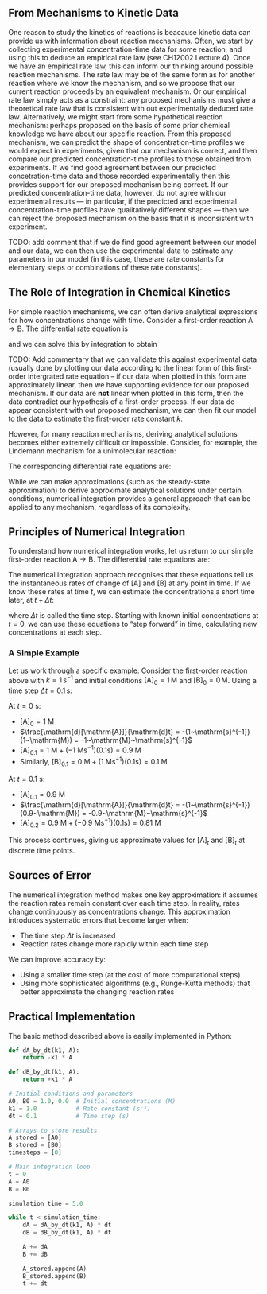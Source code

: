 ## From Mechanisms to Kinetic Data {#sec:mech-to-data}

One reason to study the kinetics of reactions is beacause kinetic data can provide us with information about reaction mechanisms.
Often, we start by collecting experimental concentration-time data for some reaction, and using this to deduce an empirical rate law (see CH12002 Lecture 4). Once we have an empirical rate law, this can inform our thinking around possible reaction mechanisms. The rate law may be of the same form as for another reaction where we know the mechanism, and so we propose that our current reaction proceeds by an equivalent mechanism. Or our empirical rate law simply acts as a constraint: any proposed mechanisms must give a theoretical rate law that is consistent with out experimentally deduced rate law.
Alternatively, we might start from some hypothetical reaction mechanism: perhaps proposed on the basis of some prior chemical knowledge we have about our specific reaction. From this proposed mechanism, we can predict the shape of concentration-time profiles we would expect in experiments, given that our mechanism is correct, and then compare our predicted concentration-time profiles to those obtained from experiments. If we find good agreement between our predicted concetration-time data and those recorded experimentally then this provides support for our proposed mechanism being correct. If our predicted concentration-time data, however, do not agree with our experimental results &mdash; in particular, if the predicted and experimental concentration-time profiles have qualitatively different shapes &mdash; then we can reject the proposed mechanism on the basis that it is inconsistent with experiment.

TODO: add comment that if we do find good agreement between our model and our data, we can then use the experimental data to estimate any parameters in our model (in this case, these are rate constants for elementary steps or combinations of these rate constants).

## The Role of Integration in Chemical Kinetics {#sec:integration-role}

For simple reaction mechanisms, we can often derive analytical expressions for how concentrations change with time. Consider a first-order reaction $\mathrm{A} \longrightarrow \mathrm{B}$. The differential rate equation is

\begin{equation}
\frac{\mathrm{d}[\mathrm{A}]}{\mathrm{d}t} = -k[\mathrm{A}]
(\#eq:first-order)
\end{equation}

and we can solve this by integration to obtain

\begin{equation}
[\mathrm{A}]_t = [\mathrm{A}]_0\mathrm{e}^{-kt}
(\#eq:first-order-int)
\end{equation}

TODO: Add commentary that we can validate this against experimental data (usually done by plotting our data according to the linear form of this first-order intergrated rate equation – if our data when plotted in this form are approximately linear, then we have supporting evidence for our proposed mechanism. If our data are __not__ linear when plotted in this form, then the data contradict our hypothesis of a first-order process. If our data do appear consistent with out proposed mechanism, we can then fit our model to the data to estimate the first-order rate constant $k$.

However, for many reaction mechanisms, deriving analytical solutions becomes either extremely difficult or impossible. Consider, for example, the Lindemann mechanism for a unimolecular reaction:

\begin{align*}
\mathrm{A} + \mathrm{M} &\rightleftharpoons \mathrm{A}^* + \mathrm{M} & k_1,\, k_{-1} \\
\mathrm{A}^* &\longrightarrow \mathrm{P} & k_2
\end{align*}

The corresponding differential rate equations are:

\begin{equation}
\frac{\mathrm{d}[\mathrm{A}]}{\mathrm{d}t} = -k_1[\mathrm{A}][\mathrm{M}] + k_{-1}[\mathrm{A}^*][\mathrm{M}]
(\#eq:lindemann-a)
\end{equation}

\begin{equation}
\frac{\mathrm{d}[\mathrm{A}^*]}{\mathrm{d}t} = k_1[\mathrm{A}][\mathrm{M}] - k_{-1}[\mathrm{A}^*][\mathrm{M}] - k_2[\mathrm{A}^*]
(\#eq:lindemann-astar)
\end{equation}

\begin{equation}
\frac{\mathrm{d}[\mathrm{P}]}{\mathrm{d}t} = k_2[\mathrm{A}^*]
(\#eq:lindemann-p)
\end{equation}

While we can make approximations (such as the steady-state approximation) to derive approximate analytical solutions under certain conditions, numerical integration provides a general approach that can be applied to any mechanism, regardless of its complexity.

## Principles of Numerical Integration {#sec:num-principles}

To understand how numerical integration works, let us return to our simple first-order reaction $\mathrm{A} \longrightarrow \mathrm{B}$. The differential rate equations are:

\begin{equation}
\frac{\mathrm{d}[\mathrm{A}]}{\mathrm{d}t} = -k[\mathrm{A}]
(\#eq:num-example-a)
\end{equation}

\begin{equation}
\frac{\mathrm{d}[\mathrm{B}]}{\mathrm{d}t} = +k[\mathrm{A}]
(\#eq:num-example-b)
\end{equation}

The numerical integration approach recognises that these equations tell us the instantaneous rates of change of $[\mathrm{A}]$ and $[\mathrm{B}]$ at any point in time. If we know these rates at time $t$, we can estimate the concentrations a short time later, at $t + \Delta t$:

\begin{equation}
[\mathrm{A}]_{t+\Delta t} = [\mathrm{A}]_t + \frac{\mathrm{d}[\mathrm{A}]}{\mathrm{d}t}\Delta t
(\#eq:num-step-a)
\end{equation}

\begin{equation}
[\mathrm{B}]_{t+\Delta t} = [\mathrm{B}]_t + \frac{\mathrm{d}[\mathrm{B}]}{\mathrm{d}t}\Delta t
(\#eq:num-step-b)
\end{equation}

where $\Delta t$ is called the time step. Starting with known initial concentrations at $t = 0$, we can use these equations to "step forward" in time, calculating new concentrations at each step.

### A Simple Example {#sec:simple-example}

Let us work through a specific example. Consider the first-order reaction above with $k = 1\,\mathrm{s}^{-1}$ and initial conditions $[\mathrm{A}]_0 = 1\,\mathrm{M}$ and $[\mathrm{B}]_0 = 0\,\mathrm{M}$. Using a time step $\Delta t = 0.1\,\mathrm{s}$:

At $t = 0~\mathrm{s}$:

- $[\mathrm{A}]_0 = 1~\mathrm{M}$
- $\frac{\mathrm{d}[\mathrm{A}]}{\mathrm{d}t} = -(1~\mathrm{s}^{-1})(1~\mathrm{M}) = -1~\mathrm{M}~\mathrm{s}^{-1}$
- $[\mathrm{A}]_{0.1} = 1~\mathrm{M} + (-1~\mathrm{M}\mathrm{s}^{-1})(0.1\mathrm{s}) = 0.9~\mathrm{M}$
- Similarly, $[\mathrm{B}]_{0.1} = 0~\mathrm{M} + (1~\mathrm{M}\mathrm{s}^{-1})(0.1\mathrm{s}) = 0.1~\mathrm{M}$

At $t = 0.1~\mathrm{s}$:

- $[\mathrm{A}]_{0.1} = 0.9~\mathrm{M}$
- $\frac{\mathrm{d}[\mathrm{A}]}{\mathrm{d}t} = -(1~\mathrm{s}^{-1})(0.9~\mathrm{M}) = -0.9~\mathrm{M}~\mathrm{s}^{-1}$
- $[\mathrm{A}]_{0.2} = 0.9~\mathrm{M} + (-0.9~\mathrm{M}\mathrm{s}^{-1})(0.1\mathrm{s}) = 0.81~\mathrm{M}$

This process continues, giving us approximate values for $[\mathrm{A}]_t$ and $[\mathrm{B}]_t$ at discrete time points.

## Sources of Error {#sec:error-sources}

The numerical integration method makes one key approximation: it assumes the reaction rates remain constant over each time step. In reality, rates change continuously as concentrations change. This approximation introduces systematic errors that become larger when:

- The time step $\Delta t$ is increased
- Reaction rates change more rapidly within each time step

We can improve accuracy by:

- Using a smaller time step (at the cost of more computational steps)
- Using more sophisticated algorithms (e.g., Runge-Kutta methods) that better approximate the changing reaction rates

## Practical Implementation

The basic method described above is easily implemented in Python:

```python
def dA_by_dt(k1, A):
    return -k1 * A

def dB_by_dt(k1, A):
    return +k1 * A

# Initial conditions and parameters
A0, B0 = 1.0, 0.0  # Initial concentrations (M)
k1 = 1.0           # Rate constant (s⁻¹)
dt = 0.1           # Time step (s)

# Arrays to store results
A_stored = [A0]
B_stored = [B0]
timesteps = [0]

# Main integration loop
t = 0
A = A0
B = B0

simulation_time = 5.0

while t < simulation_time:
    dA = dA_by_dt(k1, A) * dt
    dB = dB_by_dt(k1, A) * dt

    A += dA
    B += dB

    A_stored.append(A)
    B_stored.append(B)
    t += dt
```

